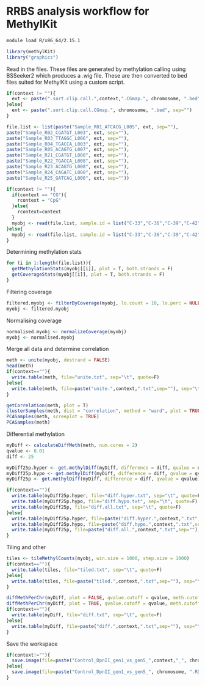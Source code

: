 # RRBS analysis workflow for MethylKit

```sh
module load R/x86_64/2.15.1
```

```r
library(methylKit)
library("graphics")
```

Read in the files.
These files are generated by methylation calling using BSSeeker2 which produces a .wig file. These are then converted to bed files suited for MethylKit using a custom script.
```r
if(context != ""){
  ext <- paste(".sort.clip.call.",context,".CGmap.", chromosome, ".bed", sep="")
}else{
  ext <- paste(".sort.clip.call.CGmap.", chromosome, ".bed", sep="")
}

file.list <- list(paste("Sample_R01_ATCACG_L005", ext, sep=""), 
paste("Sample_R02_CGATGT_L003", ext, sep=""), 
paste("Sample_R03_TTAGGC_L006", ext, sep=""), 
paste("Sample_R04_TGACCA_L003", ext, sep=""), 
paste("Sample_R05_ACAGTG_L007", ext, sep=""), 
paste("Sample_R21_CGATGT_L008", ext, sep=""), 
paste("Sample_R22_TGACCA_L008", ext, sep=""), 
paste("Sample_R23_ACAGTG_L008", ext, sep=""),
paste("Sample_R24_CAGATC_L008", ext, sep=""),
paste("Sample_R25_GATCAG_L006", ext, sep=""))

if(context != ""){
  if(context == "CG"){
    rcontext = "CpG"
  }else{
    rcontext=context
  }
  myobj <- read(file.list, sample.id = list("C-33","C-36","C-39","C-42","C-51","C-220-5","C-221-5","C-231-5","C-234-5","C-239-5"), assembly = "rice", treatment = c(1,1,1,1,1,0,0,0,0,0),context=rcontext)
}else{
  myobj <- read(file.list, sample.id = list("C-33","C-36","C-39","C-42","C-51","C-220-5","C-221-5","C-231-5","C-234-5","C-239-5"), assembly = "rice", treatment = c(1,1,1,1,1,0,0,0,0,0))
}
```


Determining methylation stats
```r
for (i in 1:length(file.list)){
  getMethylationStats(myobj[[i]], plot = T, both.strands = F)
  getCoverageStats(myobj[[i]], plot = T, both.strands = F)
}
```

Filtering coverage
```r
filtered.myobj <- filterByCoverage(myobj, lo.count = 10, lo.perc = NULL, hi.count = NULL, hi.perc = NULL)
myobj <- filtered.myobj
```

Normalising coverage
```r
normalised.myobj <- normalizeCoverage(myobj)
myobj <- normalised.myobj
```

Merge all data and determine correlation
```r
meth <- unite(myobj, destrand = FALSE)
head(meth)
if(context==""){
  write.table(meth, file="unite.txt", sep="\t", quote=F)
}else{
  write.table(meth, file=paste("unite.",context,".txt",sep=""), sep="\t", quote=F)
}

getCorrelation(meth, plot = T)
clusterSamples(meth, dist = "correlation", method = "ward", plot = TRUE)
PCASamples(meth, screeplot = TRUE)
PCASamples(meth)
```

Differential methylation
```r
myDiff <- calculateDiffMeth(meth, num.cores = 2)
qvalue <- 0.01
diff <- 25

myDiff25p.hyper <- get.methylDiff(myDiff, difference = diff, qvalue = qvalue, type = "hyper")
myDiff25p.hypo <- get.methylDiff(myDiff, difference = diff, qvalue = qvalue, type = "hypo")
myDiff25p <- get.methylDiff(myDiff, difference = diff, qvalue = qvalue)

if(context==""){
  write.table(myDiff25p.hyper, file="diff.hyper.txt", sep="\t", quote=F)
  write.table(myDiff25p.hypo, file="diff.hypo.txt", sep="\t", quote=F)  
  write.table(myDiff25p, file="diff.all.txt", sep="\t", quote=F)
}else{
  write.table(myDiff25p.hyper, file=paste("diff.hyper.",context,".txt",sep=""), sep="\t", quote=F)
  write.table(myDiff25p.hypo, file=paste("diff.hypo.",context,".txt",sep=""), sep="\t", quote=F)  
  write.table(myDiff25p, file=paste("diff.all.",context,".txt",sep=""), sep="\t", quote=F)
}
```

Tiling and other
```r
tiles <- tileMethylCounts(myobj, win.size = 1000, step.size = 1000)
if(context==""){
  write.table(tiles, file="tiled.txt", sep="\t", quote=F)
}else{
  write.table(tiles, file=paste("tiled.",context,".txt",sep=""), sep="\t", quote=F)
}

diffMethPerChr(myDiff, plot = FALSE, qvalue.cutoff = qvalue, meth.cutoff = diff)
diffMethPerChr(myDiff, plot = TRUE, qvalue.cutoff = qvalue, meth.cutoff = diff)
if(context==""){
  write.table(myDiff, file="diff.txt", sep="\t", quote=F)
}else{
  write.table(myDiff, file=paste("diff.",context,".txt",sep=""), sep="\t", quote=F)
}

```

Save the workspace
```r
if(context!=""){
  save.image(file=paste("Control_DpnII_gen1_vs_gen5_",context,"_", chromosome, ".RData", sep=""))
}else{
  save.image(file=paste("Control_DpnII_gen1_vs_gen5_", chromosome, ".RData", sep=""))
}
```
